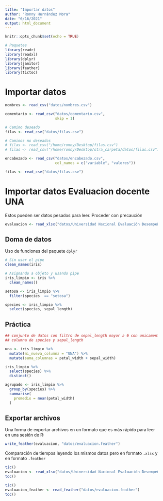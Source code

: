 ```yaml
---
title: "Importar datos"
author: "Ronny Hernández Mora"
date: "6/16/2021"
output: html_document
---
```


```r
knitr::opts_chunk$set(echo = TRUE)

# Paquetes
library(readr)
library(readxl)
library(dplyr)
library(janitor)
library(feather)
library(tictoc)
```

# Importar datos

```r
nombres <- read_csv("datos/nombres.csv") 
```

```r
comentario <- read_csv("datos/comentario.csv",
                       skip = 1)
```

```r
# Camino deseado
filas <- read_csv("datos/filas.csv")

# Caminos no deseados
# filas <- read_csv("/home/ronny/Desktop/filas.csv")
# filas <- read_csv("/home/ronny/Desktop/otra_carpeta/datos/filas.csv")
```

```r
encabezado <- read_csv("datos/encabezado.csv",
                       col_names = c("variable", "valores"))
```

```r
filas <- read_csv("datos/filas.csv")
```

# Importar datos Evaluacion docente UNA

Estos pueden ser datos pesados para leer. Proceder con precaución
```r
evaluacion <- read_xlsx("datos/Universidad Nacional Evaluación Desempeño Docente-Estudiantado.xlsx")
```

## Doma de datos

Uso de funciones del paquete `dplyr`
```r
# Sin usar el pipe
clean_names(iris)

# Asignando a objeto y usando pipe
iris_limpio <- iris %>% 
  clean_names()
```

```r
setosa <- iris_limpio %>% 
  filter(species  == "setosa")
```

```r
species <- iris_limpio %>% 
  select(species, sepal_length)
```

## Práctica

```r
## conjunto de datos con filtro de sepal_length mayor a 6 con unicamente
## columna de species y sepal_length

```

```r
una <- iris_limpio %>% 
  mutate(mi_nueva_columna = "UNA") %>% 
  mutate(suma_columnas = petal_width + sepal_width)
```

```r
iris_limpio %>% 
  select(species) %>% 
  distinct()
```

```r
agrupado <- iris_limpio %>% 
  group_by(species) %>% 
  summarise(
    promedio = mean(petal_width)
  )
```

## Exportar archivos

Una forma de exportar archivos en un formato que es más rápido para leer en
una sesión de R:

```r
write_feather(evaluacion, "datos/evaluacion.feather")
```

Comparación de tiempos leyendo los mismos datos pero en formato `.xlsx` y
en formato `.feather`
```r
tic()
evaluacion <- read_xlsx("datos/Universidad Nacional Evaluación Desempeño Docente-Estudiantado.xlsx")
toc()

tic()
evaluacion_feather <- read_feather("datos/evaluacion.feather")
toc()
```

